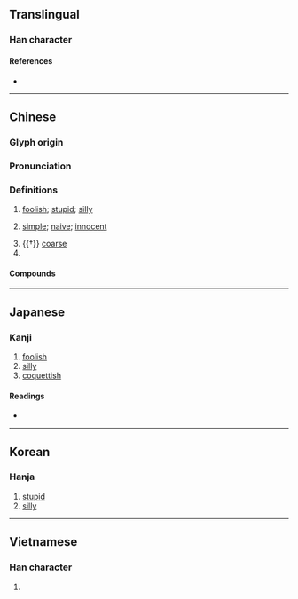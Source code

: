 {{character info/new}}
==Translingual==

===Han character===
{{Han char|rn=61|rad=心|as=12|sn=16|four=18334|canj=MKP,NKP,XMKP,XNKP|ids=⿱敢心}}

====References====
* {{Han ref|kx=0403.240|dkj=11244|dj=0743.260|hdz=42343.140|uh=61A8|ud=25000|bh=E977|bd=59767}}

----

==Chinese==
{{zh-forms}}

===Glyph origin===
{{Han etym}}

===Pronunciation===
{{zh-pron
|m=hān
|c=ham1
|mn=ml:ham
|mc=y
|oc=y
|cat=a,pn
}}

===Definitions===
{{zh-hanzi}}

# [[foolish]]; [[stupid]]; [[silly]]
# {{zh-no-solo}} [[simple]]; [[naive]]; [[innocent]]
#: {{zh-x|憨厚|simple and honest; straightforward}}
# {{†}} [[coarse]]
# {{surname|lang=zh}}

====Compounds====
{{zh-der|半憨子|太憨生|嬌憨|憨厚|憨子|憨寢|憨態|憨狀可掬|憨皮|憨直|憨笑|憨錢|憨頑|淘氣憨頑|獃憨獃|老憨|裝憨|裝憨打呆}}

----

==Japanese==

===Kanji===
{{ja-kanji|grade=|rs=心12}}

# [[foolish]]
# [[silly]]
# [[coquettish]]

====Readings====
* {{ja-readings|on=[[かん]] (kan), [[がん]] (gan)|kun=[[おろか]] (oroka)}}

----

==Korean==

===Hanja===
{{ko-hanja|hangeul=감|eumhun=|rv=gam|mr=kam|y=kam}}

# [[stupid]]
# [[silly]]

----

==Vietnamese==

===Han character===
{{vi-readings|rs=心12|hanviet=hám}}

# {{defn|lang=vi|sort=心12}}